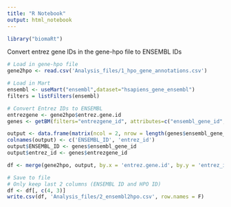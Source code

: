 ---
title: "R Notebook"
output: html_notebook
---

```{r}
library("biomaRt") 
```

Convert entrez gene IDs in the gene-hpo file to ENSEMBL IDs

```{r}
# Load in gene-hpo file
gene2hpo <- read.csv('Analysis_files/1_hpo_gene_annotations.csv')
```

```{r}
# Load in Mart
ensembl <- useMart("ensembl",dataset="hsapiens_gene_ensembl")   
filters = listFilters(ensembl)
```

```{r}
# Convert Entrez IDs to ENSEMBL
entrezgene <- gene2hpo$entrez.gene.id            
genes <- getBM(filters="entrezgene_id", attributes=c("ensembl_gene_id","entrezgene_id"), values=entrezgene, mart=ensembl)                         
```

```{r}
output <- data.frame(matrix(ncol = 2, nrow = length(genes$ensembl_gene_id)))
colnames(output) <- c('ENSEMBL_ID', 'entrez_id')
output$ENSEMBL_ID <- genes$ensembl_gene_id
output$entrez_id <- genes$entrezgene_id
```

```{r}
df <- merge(gene2hpo, output, by.x = 'entrez.gene.id', by.y = 'entrez_id', all.y = TRUE)
```

```{r}
# Save to file
# Only keep last 2 columns (ENSEMBL ID and HPO ID)
df <- df[, c(4, 3)]
write.csv(df, 'Analysis_files/2_ensembl2hpo.csv', row.names = F)
```